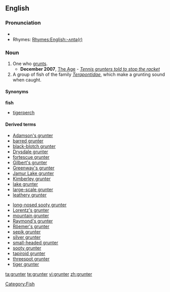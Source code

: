 ==English==

===Pronunciation===
* {{IPA|/gɽʌntə/}}
* Rhymes: [[Rhymes:English:-ʌntə(r)]]

===Noun===
{{en-noun}}

# One who [[grunt]]s.
#* '''December 2007''', [[w:The Age|The Age]] - ''[http://www.theage.com.au/news/tennis/tennis-grunters-told-to-stop-the-racket/2007/12/18/1197740272449.html Tennis grunters told to stop the racket]''
# A group of fish of the family ''[[Terapontidae]]'', which make a grunting sound when caught.

====Synonyms====
'''fish'''
* [[tigerperch]]

====Derived terms====
{{rel-top|The fish}}
* [[Adamson's grunter]]
* [[barred grunter]]
* [[black-blotch grunter]]
* [[Drysdale grunter]]
* [[fortescue grunter]]
* [[Gilbert's grunter]]
* [[Greenway's grunter]]
* [[Jamur Lake grunter]]
* [[Kimberley grunter]]
* [[lake grunter]]
* [[large-scale grunter]]
* [[leathery grunter]]
{{rel-mid}}
* [[long-nosed sooty grunter]]
* [[Lorentz's grunter]]
* [[mountain grunter]]
* [[Raymond's grunter]]
* [[Röemer's grunter]]
* [[sepik grunter]]
* [[silver grunter]]
* [[small-headed grunter]]
* [[sooty grunter]]
* [[tapiroid grunter]]
* [[threespot grunter]]
* [[tiger grunter]]
{{rel-bottom}}

[[Category:Fish]]

[[ta:grunter]]
[[te:grunter]]
[[vi:grunter]]
[[zh:grunter]]